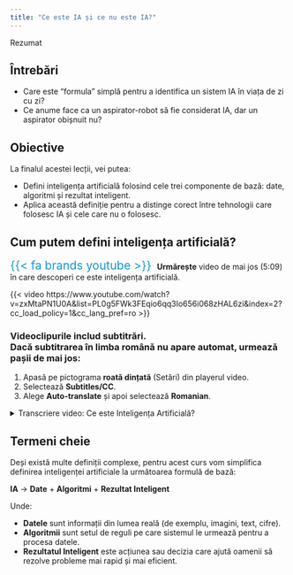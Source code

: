 ```yaml
---
title: "Ce este IA și ce nu este IA?"
---
```


::::::: overview-box
::: header
Rezumat
:::

::::: content
::: questions-col
## Întrebări

-   Care este "formula" simplă pentru a identifica un sistem IA în viața de zi cu zi?
-   Ce anume face ca un aspirator-robot să fie considerat IA, dar un aspirator obișnuit nu?

:::

::: objectives-col
## Obiective

La finalul acestei lecții, vei putea:

-   Defini inteligența artificială folosind cele trei componente de bază: date, algoritmi și rezultat inteligent.
-   Aplica această definiție pentru a distinge corect între tehnologii care folosesc IA și cele care nu o folosesc.

:::
:::::
:::::::

## Cum putem defini inteligența artificială?


<div style="margin-top: 10px;">
  <span style="font-size: 1.5em; color:#1696d2;">{{< fa brands youtube >}}</span><span style="margin-left: 10px;">**Urmărește** video de mai jos (5:09) în care descoperi ce este inteligența artificială.</span>
</div>
<div class="video-responsive">
{{< video https://www.youtube.com/watch?v=zxMtaPN1U0A&list=PL0g5FWk3FEqio6qq3Io656i068zHAL6zi&index=2?cc_load_policy=1&cc_lang_pref=ro >}}
</div>

::: {.callout-note icon="false" appearence="simple" collapse="true"}
### Videoclipurile includ subtitrări. <br> Dacă subtitrarea în limba română nu apare automat, urmează pașii de mai jos:


1.  Apasă pe pictograma **roată dințată** (Setări) din playerul video.
2.  Selectează **Subtitles/CC**.
3.  Alege **Auto-translate** și apoi selectează **Romanian**.

:::

<details>
  <summary>Transcriere video: Ce este Inteligența Artificială?</summary>
  <p>

**O introducere în IA**

Inteligența artificială (IA) a devenit un termen la modă, pe care probabil l-ai auzit recent în social media, în conversații sau la televizor. Cu toate acestea, conceptul nu este nou. De fapt, folosești IA de ani de zile, poate fără să-ți dai seama.

Uneori, IA este prezentată ca o forță capabilă să schimbe modul în care trăim, muncim și interacționăm. Dar, dincolo de entuziasmul exagerat, IA este un instrument – unul care a evoluat de-a lungul deceniilor, modelat de contribuțiile a nenumărați oameni din diverse domenii. Și nu este destinat doar celor care lucrează în tehnologie, este pentru noi toți.

**Ce este, de fapt, Inteligența Artificială?**

Pe scurt, IA este capacitatea unui sistem informatic de a învăța din date și erori anterioare, permițându-i să facă predicții din ce în ce mai precise pentru comportamente viitoare. Aceasta include o gamă largă de activități, cum ar fi:

- Rezolvarea problemelor
- Recunoașterea vorbirii
- Învățarea
- Luarea deciziilor

**Ce face ca un sistem IA să fie "inteligent"?**

La bază, IA este inteligența demonstrată de software sau mașini în îndeplinirea unor sarcini care, în mod normal, necesită inteligență umană.

De exemplu, când interacționezi cu Siri pe telefon, acesta nu manifestă inteligență în același mod ca un om. Mai degrabă, oamenii l-au programat să răspundă la anumite comenzi și să execute funcții, cum ar fi să-ți ofere prognoza meteo sau ultimele știri.

La fel, un robot care joacă șah cu un om face mișcări strategice, dar nu este inteligent în sens uman. Robotul doar urmează algoritmi și strategii cu care a fost programat. El învață din jocurile anterioare prin **învățare automată (machine learning)**, ceea ce îi permite să-și îmbunătățească performanța în timp.

**Testul Turing: O întrebare veche de zeci de ani**

Întrebarea dacă acțiunile unui robot echivalează cu inteligența nu este nouă. În 1950, Alan Turing, un renumit matematician și informatician, a pus întrebarea: "Cum putem determina dacă o mașină este inteligentă?"

Pentru a răspunde, el a creat faimosul **Test Turing**. În acest test, un evaluator uman interacționează (fără să vadă) fie cu un alt om, fie cu un computer, și trebuie să determine care dintre interlocutori este mașina. Scopul nu era ca mașina să dea răspunsul corect la o întrebare precum "2+2", ci să evalueze dacă răspunsul său este la fel cu cel al unui om, cu toate nuanțele sale.

**IA în viața de zi cu zi**

Astăzi, IA este tot mai prezentă în viața noastră. De exemplu:

- **Social Media**: Aplicații precum Instagram folosesc învățarea automată pentru a decide ce conținut să-ți afișeze, pe baza activității tale recente.
- **Servicii de streaming**: Un proces similar funcționează atunci când termini un serial, iar platforma îți recomandă ce să urmărești în continuare.

**Mituri și realitate**

Reprezentarea IA în filmele de la Hollywood este adesea inexactă. Unele filme prezintă IA ca având sentimente sau fiind superioară oamenilor. Aceste narațiuni sunt interpretări artistice menite să provoace gândirea, nu să reflecte cu acuratețe capacitățile reale ale IA.

Deși IA poate imita anumite aspecte ale inteligenței umane, este important să reținem că funcționează foarte diferit. IA nu are conștiință, emoții sau capacitatea de a înțelege contextul în același mod ca oamenii. Este un instrument creat și controlat de oameni, iar capacitățile sale sunt limitate la ceea ce a fost programată să facă.

De aceea, este esențial să înțelegem ce este cu adevărat IA. Acest lucru ne permite să distingem faptele de ficțiune.
  </p>
</details>


::: callout-definition
## Termeni cheie

Deși există multe definiții complexe, pentru acest curs vom simplifica definirea inteligenței artificiale la următoarea formulă de bază:

**IA** -> **Date** + **Algoritmi** + **Rezultat Inteligent**

Unde:

-   **Datele** sunt informații din lumea reală (de exemplu, imagini, text, cifre).
-   **Algoritmii** sunt setul de reguli pe care sistemul le urmează pentru a procesa datele.
-   **Rezultatul Inteligent** este acțiunea sau decizia care ajută oamenii să rezolve probleme mai rapid și mai eficient.
:::




